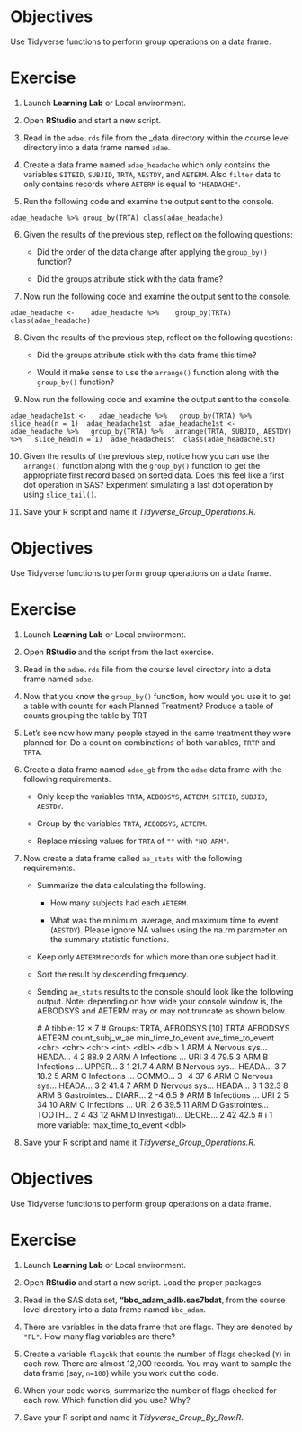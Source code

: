 # **Objectives**

Use Tidyverse functions to perform group operations on a data frame.

# **Exercise**

1.  Launch **Learning Lab** or Local environment.

2.  Open **RStudio** and start a new script.

3.  Read in the `adae.rds` file from the \_data directory within the course level directory into a data frame named `adae`.

4.  Create a data frame named `adae_headache` which only contains the variables `SITEID`, `SUBJID`, `TRTA`, `AESTDY`, and `AETERM`. Also `filter` data to only contains records where `AETERM` is equal to `"HEADACHE"`.

5.  Run the following code and examine the output sent to the console.

```         
adae_headache %>% group_by(TRTA) class(adae_headache)
```

6.  Given the results of the previous step, reflect on the following questions:

    -   Did the order of the data change after applying the `group_by()` function?

    -   Did the groups attribute stick with the data frame?

7.  Now run the following code and examine the output sent to the console.

```         
adae_headache <-    adae_headache %>%    group_by(TRTA)  class(adae_headache)
```

8.  Given the results of the previous step, reflect on the following questions:

    -   Did the groups attribute stick with the data frame this time?

    -   Would it make sense to use the `arrange()` function along with the `group_by()` function?

9.  Now run the following code and examine the output sent to the console.

```         
adae_headache1st <-   adae_headache %>%   group_by(TRTA) %>%   slice_head(n = 1)  adae_headache1st  adae_headache1st <-   adae_headache %>%   group_by(TRTA) %>%   arrange(TRTA, SUBJID, AESTDY) %>%   slice_head(n = 1)  adae_headache1st  class(adae_headache1st)
```

10. Given the results of the previous step, notice how you can use the `arrange()` function along with the `group_by()` function to get the appropriate first record based on sorted data. Does this feel like a first dot operation in SAS? Experiment simulating a last dot operation by using `slice_tail()`.

11. Save your R script and name it *Tidyverse_Group_Operations.R*.

# **Objectives**

Use Tidyverse functions to perform group operations on a data frame.

# **Exercise**

1.  Launch **Learning Lab** or Local environment.

2.  Open **RStudio** and the script from the last exercise.

3.  Read in the `adae.rds` file from the course level directory into a data frame named `adae`.

4.  Now that you know the `group_by()` function, how would you use it to get a table with counts for each Planned Treatment? Produce a table of counts grouping the table by TRT

5.  Let’s see now how many people stayed in the same treatment they were planned for. Do a count on combinations of both variables, `TRTP` and `TRTA`.

6.  Create a data frame named `adae_gb` from the `adae` data frame with the following requirements.

    -   Only keep the variables `TRTA`, `AEBODSYS`, `AETERM`, `SITEID`, `SUBJID`, `AESTDY`.

    -   Group by the variables `TRTA`, `AEBODSYS`, `AETERM`.

    -   Replace missing values for `TRTA` of `""` with `"NO ARM"`.

7.  Now create a data frame called `ae_stats` with the following requirements.

    -   Summarize the data calculating the following.

        -   How many subjects had each `AETERM`.

        -   What was the minimum, average, and maximum time to event (`AESTDY`). Please ignore NA values using the na.rm parameter on the summary statistic functions.

    -   Keep only `AETERM` records for which more than one subject had it.

    -   Sort the result by descending frequency.

    -   Sending `ae_stats` results to the console should look like the following output. Note: depending on how wide your console window is, the AEBODSYS and AETERM may or may not truncate as shown below.

        \# A tibble: 12 × 7 \# Groups: TRTA, AEBODSYS [10] TRTA AEBODSYS AETERM count_subj_w_ae min_time_to_event ave_time_to_event \<chr\> \<chr\> \<chr\> \<int\> \<dbl\> \<dbl\> 1 ARM A Nervous sys… HEADA… 4 2 88.9 2 ARM A Infections … URI 3 4 79.5 3 ARM B Infections … UPPER… 3 1 21.7 4 ARM B Nervous sys… HEADA… 3 7 18.2 5 ARM C Infections … COMMO… 3 -4 37 6 ARM C Nervous sys… HEADA… 3 2 41.4 7 ARM D Nervous sys… HEADA… 3 1 32.3 8 ARM B Gastrointes… DIARR… 2 -4 6.5 9 ARM B Infections … URI 2 5 34 10 ARM C Infections … URI 2 6 39.5 11 ARM D Gastrointes… TOOTH… 2 4 43 12 ARM D Investigati… DECRE… 2 42 42.5 \# ℹ 1 more variable: max_time_to_event \<dbl\>

<!-- -->

8.  Save your R script and name it *Tidyverse_Group_Operations.R*.

# **Objectives**

Use Tidyverse functions to perform group operations on a data frame.

# **Exercise**

1.  Launch **Learning Lab** or Local environment.

2.  Open **RStudio** and start a new script. Load the proper packages.

3.  Read in the SAS data set, **“bbc_adam_adlb.sas7bdat**, from the course level directory into a data frame named `bbc_adam`.

4.  There are variables in the data frame that are flags. They are denoted by `"FL"`. How many flag variables are there?

5.  Create a variable `flagchk` that counts the number of flags checked (`Y`) in each row. There are almost 12,000 records. You may want to sample the data frame (say, `n=100`) while you work out the code.

6.  When your code works, summarize the number of flags checked for each row. Which function did you use? Why?

7.  Save your R script and name it *Tidyverse_Group_By_Row.R*.

# 
